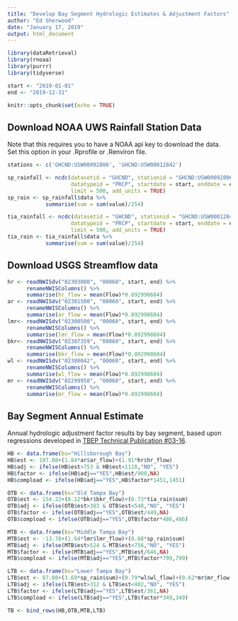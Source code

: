 ```yaml
---
title: "Develop Bay Segment Hydrologic Estimates & Adjustment Factors"
author: "Ed Sherwood"
date: "January 17, 2019"
output: html_document
---
```


```r
library(dataRetrieval)
library(rnoaa)
library(purrr)
library(tidyverse)

start <- "2019-01-01"
end <- "2019-12-31"

knitr::opts_chunk$set(echo = TRUE)
```
## Download NOAA UWS Rainfall Station Data
Note that this requires you to have a NOAA api key to download the data. Set this option in your .Rprofile or .Renviron file.

```r

stations <- c('GHCND:USW00092806', 'GHCND:USW00012842')

sp_rainfall <- ncdc(datasetid = "GHCND", stationid = "GHCND:USW00092806", 
                    datatypeid = "PRCP", startdate = start, enddate = end,
                    limit = 500, add_units = TRUE)
sp_rain <- sp_rainfall$data %>% 
            summarise(sum = sum(value)/254)

tia_rainfall <- ncdc(datasetid = "GHCND", stationid = "GHCND:USW00012842", 
                    datatypeid = "PRCP", startdate = start, enddate = end,
                    limit = 500, add_units = TRUE)
tia_rain <- tia_rainfall$data %>% 
            summarise(sum = sum(value)/254)

```


## Download USGS Streamflow data

```r
hr <- readNWISdv("02303000", "00060", start, end) %>% 
      renameNWISColumns() %>% 
      summarise(hr_flow = mean(Flow)*0.892998604)
ar <- readNWISdv("02301500", "00060", start, end) %>% 
      renameNWISColumns() %>% 
      summarise(ar_flow = mean(Flow)*0.892998604)
lmr<- readNWISdv("02300500", "00060", start, end) %>% 
      renameNWISColumns() %>% 
      summarise(lmr_flow = mean(Flow)*0.892998604)
bkr<- readNWISdv("02307359", "00060", start, end) %>% 
      renameNWISColumns() %>% 
      summarise(bkr_flow = mean(Flow)*0.892998604)
wl <- readNWISdv("02300042", "00060", start, end) %>% 
      renameNWISColumns() %>% 
      summarise(wl_flow = mean(Flow)*0.892998604)
mr <- readNWISdv("02299950", "00060", start, end) %>% 
      renameNWISColumns() %>% 
      summarise(mr_flow = mean(Flow)*0.892998604)
```

## Bay Segment Annual Estimate 

Annual hydrologic adjustment factor results by bay segment, based upon regressions developed in [TBEP Technical Publication #03-16](https://tbeptech.org/TBEP_TECH_PUBS/2016/TBEP_03_16_TBNMC_Tech_Memo_Update_LTB_Hyd_Tool.pdf).

```r
HB <- data.frame(bs="Hillsborough Bay") 
HB$est <- 197.08+(1.84*ar$ar_flow)+(1.91*hr$hr_flow) 
HB$adj <- ifelse(HB$est>753 & HB$est<1110,"NO", "YES")
HB$factor <- ifelse(HB$adj=="YES",HB$est/908,NA)
HB$compload <- ifelse(HB$adj=="YES",HB$factor*1451,1451)

OTB <- data.frame(bs="Old Tampa Bay") 
OTB$est <- 154.22+(8.12*bkr$bkr_flow)+(6.73*tia_rain$sum) 
OTB$adj <- ifelse(OTB$est>383 & OTB$est<548,"NO", "YES")
OTB$factor <- ifelse(OTB$adj=="YES",OTB$est/449,NA)
OTB$compload <- ifelse(OTB$adj=="YES",OTB$factor*486,486)

MTB <- data.frame(bs="Middle Tampa Bay") 
MTB$est <- -13.78+(1.64*lmr$lmr_flow)+(8.68*sp_rain$sum) 
MTB$adj <- ifelse(MTB$est>524 & MTB$est<756,"NO", "YES")
MTB$factor <- ifelse(MTB$adj=="YES",MTB$est/646,NA)
MTB$compload <- ifelse(MTB$adj=="YES",MTB$factor*799,799)

LTB <- data.frame(bs="Lower Tampa Bay") 
LTB$est <- 87.08+(3.69*sp_rain$sum)+(0.79*wl$wl_flow)+(0.62*mr$mr_flow) 
LTB$adj <- ifelse(LTB$est>312 & LTB$est<402,"NO", "YES")
LTB$factor <- ifelse(LTB$adj=="YES",LTB$est/361,NA)
LTB$compload <- ifelse(LTB$adj=="YES",LTB$factor*349,349)

TB <- bind_rows(HB,OTB,MTB,LTB)

```